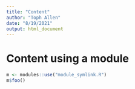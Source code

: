 ```yaml
---
title: "Content"
author: "Toph Allen"
date: "8/19/2021"
output: html_document
---
```


# Content using a module

```r
m <- modules::use("module_symlink.R")
m$foo()
```
